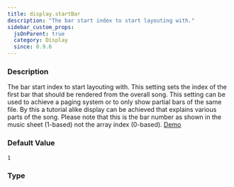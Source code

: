 ```yaml
---
title: display.startBar
description: "The bar start index to start layouting with."
sidebar_custom_props:
  jsOnParent: true
  category: Display
  since: 0.9.6
---
```




<SettingsHeader />

### Description
The bar start index to start layouting with. This setting sets the index of the first bar that should be rendered from the overall song. This setting can be used to
achieve a paging system or to only show partial bars of the same file. By this a tutorial alike display can be achieved
that explains various parts of the song. Please note that this is the bar number as shown in the music sheet (1-based) not the array index (0-based).
[Demo](/docs/showcase/layouts#page-layout-bar-5-to-8)


### Default Value

`1`

### Type

<CodeBadge type="js" name="number" /><CodeBadge type="net" name="double" /><CodeBadge type="android" name="Double" />